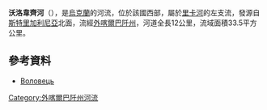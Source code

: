 '''沃洛韋齊河'''（{{lang-uk|Воловець}}），是[[烏克蘭|烏克蘭]]的河流，位於該國西部，屬於[[里卡河_(蒂薩河支流)|里卡河]]的左支流，發源自[[斯特里加利尼亞|斯特里加利尼亞]]北面，流經[[外喀爾巴阡州|外喀爾巴阡州]]，河道全長12公里，流域面積33.5平方公里。

==參考資料==
* [https://web.archive.org/web/20131005022808/http://do.gendocs.ru/docs/index-29520.html?page=29 Воловець]

{{DEFAULTSORT:Воловець}}
[[Category:外喀爾巴阡州河流|Category:外喀爾巴阡州河流]]


{{Ukraine-river-stub}}